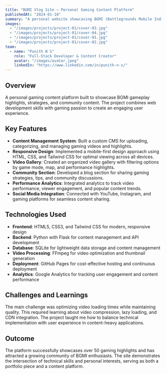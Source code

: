 ```yaml
---
title: "BGMI Vlog Site – Personal Gaming Content Platform"
publishedAt: "2024-01-10"
summary: "A personal website showcasing BGMI (Battlegrounds Mobile India) gaming content, highlights, and community engagement."
images:
  - "/images/projects/project-01/cover-03.jpg"
  - "/images/projects/project-01/cover-04.jpg"
  - "/images/projects/project-01/cover-01.jpg"
  - "/images/projects/project-01/cover-02.jpg"
team:
  - name: "Punith N S"
    role: "Full-Stack Developer & Content Creator"
    avatar: "/images/avatar.jpeg"
    linkedIn: "https://www.linkedin.com/in/punith-n-s/"
---
```


## Overview

A personal gaming content platform built to showcase BGMI gameplay highlights, strategies, and community content. The project combines web development skills with gaming passion to create an engaging user experience.

## Key Features

- **Content Management System**: Built a custom CMS for uploading, categorizing, and managing gaming videos and highlights.
- **Responsive Design**: Implemented a mobile-first design approach using HTML, CSS, and Tailwind CSS for optimal viewing across all devices.
- **Video Gallery**: Created an organized video gallery with filtering options by game mode, map, and performance highlights.
- **Community Section**: Developed a blog section for sharing gaming strategies, tips, and community discussions.
- **Performance Analytics**: Integrated analytics to track video performance, viewer engagement, and popular content trends.
- **Social Media Integration**: Connected with YouTube, Instagram, and gaming platforms for seamless content sharing.

## Technologies Used

- **Frontend**: HTML5, CSS3, and Tailwind CSS for modern, responsive design
- **Backend**: Python with Flask for content management and API development
- **Database**: SQLite for lightweight data storage and content management
- **Video Processing**: FFmpeg for video optimization and thumbnail generation
- **Deployment**: GitHub Pages for cost-effective hosting and continuous deployment
- **Analytics**: Google Analytics for tracking user engagement and content performance

## Challenges and Learnings

The main challenge was optimizing video loading times while maintaining quality. This required learning about video compression, lazy loading, and CDN integration. The project taught me how to balance technical implementation with user experience in content-heavy applications.

## Outcome

The platform successfully showcases over 50 gaming highlights and has attracted a growing community of BGMI enthusiasts. The site demonstrates the intersection of technical skills and personal interests, serving as both a portfolio piece and a content platform. 